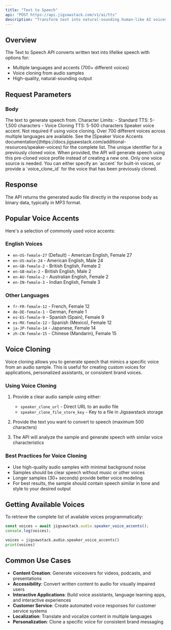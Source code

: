 ```yaml
---
title: "Text to Speech"
api: "POST https://api.jigsawstack.com/v1/ai/tts"
description: "Transform text into natural-sounding human-like AI voices with low latency and exceptional quality."
---
```



## Overview

The Text to Speech API converts written text into lifelike speech with options for:

- Multiple languages and accents (700+ different voices)
- Voice cloning from audio samples
- High-quality, natural-sounding output

## Request Parameters

### Body

<ParamField body="text" type="string" required>
  The text to generate speech from. Character Limits: - Standard TTS: 5-1,500 characters - Voice Cloning TTS: 5-500 characters
</ParamField>

<ParamField body="accent" type="string" default="en-US-female-27">
  Speaker voice accent. Not required if using voice cloning. Over 700 different voices across multiple languages are available. See the [Speaker Voice
  Accents documentation](https://docs.jigsawstack.com/additional-resources/speaker-voices) for the complete list.
</ParamField>

<ParamField body="voice_clone_id" type="string">
  The unique identifier for a previously cloned voice. When provided, the API will generate speech using this pre-cloned voice profile instead of
  creating a new one.
</ParamField>

<Info>
  Only one voice source is needed. You can either specify an `accent` for built-in voices, or provide a `voice_clone_id` for the voice that has been previously cloned. 
</Info>

<Snippet file="header.mdx" />

## Response

The API returns the generated audio file directly in the response body as binary data, typically in MP3 format.

## Popular Voice Accents

Here's a selection of commonly used voice accents:

### English Voices

- `en-US-female-27` (Default) - American English, Female 27
- `en-US-male-24` - American English, Male 24
- `en-GB-female-2` - British English, Female 2
- `en-GB-male-2` - British English, Male 2
- `en-AU-female-2` - Australian English, Female 2
- `en-IN-female-3` - Indian English, Female 3

### Other Languages

- `fr-FR-female-12` - French, Female 12
- `de-DE-female-1` - German, Female 1
- `es-ES-female-9` - Spanish (Spain), Female 9
- `es-MX-female-12` - Spanish (Mexico), Female 12
- `ja-JP-female-14` - Japanese, Female 14
- `zh-CN-female-15` - Chinese (Mandarin), Female 15

## Voice Cloning

Voice cloning allows you to generate speech that mimics a specific voice from an audio sample. This is useful for creating custom voices for applications, personalized assistants, or consistent brand voices.

### Using Voice Cloning

1. Provide a clear audio sample using either:

   - `speaker_clone_url` - Direct URL to an audio file
   - `speaker_clone_file_store_key` - Key to a file in Jigsawstack storage

2. Provide the text you want to convert to speech (maximum 500 characters)

3. The API will analyze the sample and generate speech with similar voice characteristics

### Best Practices for Voice Cloning

- Use high-quality audio samples with minimal background noise
- Samples should be clear speech without music or other voices
- Longer samples (30+ seconds) provide better voice modeling
- For best results, the sample should contain speech similar in tone and style to your desired output

## Getting Available Voices

To retrieve the complete list of available voices programmatically:

```javascript
const voices = await jigsawstack.audio.speaker_voice_accents();
console.log(voices);
```

```python
voices = jigsawstack.audio.speaker_voice_accents()
print(voices)
```

## Common Use Cases

- **Content Creation**: Generate voiceovers for videos, podcasts, and presentations
- **Accessibility**: Convert written content to audio for visually impaired users
- **Interactive Applications**: Build voice assistants, language learning apps, and interactive experiences
- **Customer Service**: Create automated voice responses for customer service systems
- **Localization**: Translate and vocalize content in multiple languages
- **Personalization**: Clone a specific voice for consistent brand messaging

<TextToSpeechSnippet />
